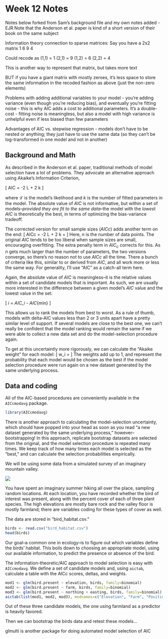 Week 12 Notes
========================================================
Notes below forked from Sam's background file and my own notes added - EJR
Note that the Anderson et al. paper is kind of a short version of their book on the same subject

Information theory connection to sparse matrices:
Say you have a 2x2 matrix
1 6
9 4

Could recode as
(1,1) = 1
(2,1) = 9
(1,2) = 6
(2,2) = 4

This is another way to represent that matrix, but takes more text

BUT if you have a giant matrix with mostly zeroes, it's less space to store the same information in the recoded fashion as above (just the non-zero elements)


Problems with adding additional variables to your model - you're adding variance (even though you're reducing bias), and eventually you're fitting noise - this is why AIC adds a cost to additional parameters.  It's a double-cost - fitting noise is meaningless, but also a model with high variance is unhelpful even if less biased than few parameters

Advantages of AIC vs. stepwise regression - models don't have to be nested or anything; they just have to use the same data (so they can't be log-transformed in one model and not in another)

Background and Math
-------------------

As described in the Anderson et al. paper, traditional methods of model selection have a lot of problems.  They advocate an alternative approach using Akaike's Information Criterion,

\[
AIC = -2 \log \mathcal L + 2 k 
\]

where $\mathcal L$ is the model's likelihood and $k$ is the number of fitted parameters in the model.  The absolute value of $AIC$ is not informative, but within a set of models--*provided they are fit to the same data*--the model with the *lowest* $AIC$ is theoretically the best, in terms of optimizing the bias-variance tradeoff.

The corrected version for small sample sizes ($AICc$) adds another term on the end:
\[
AICc = -2 \log \mathcal L + 2 k + \frac{2k(k+1)}{n - k - 1}
\]
Here, $n$ is the number of data points.  The original $AIC$ tends to be too liberal when sample sizes are small, encouraging overfitting.  The extra penalty term in $AIC_c$ corrects for this.  As $n$ gets much larger than the number of parameters, the two versions converge, so there's no reason not to use $AICc$ all the time.  There a bunch of criteria like this, similar to or derived from $AIC$, and all work more or less the same way.  For generality, I'll use "AIC" as a catch-all term here.

Again, the absolute value of $AIC$ is meaningless--it is the relative values within a set of candidate models that is important.  As such, we are usually more interested in the difference between a given model's $AIC$ value and the lowest value in the set:

\[
\Delta_i = AIC_i - AIC_{min}
\]

This allows us to rank the models from best to worst.  As a rule of thumb, models with delta-AIC values less than 2 or 3 units apart have a pretty similar level of support.  If several models are close to the best one, we can't really be confident that the model ranking would remain the same if we were able to collect a new data set and do the model-selection procedure again.  

To get at this uncertaintly more rigorously, we can calculate the "Akaike weight" for each model:
\[
w_i = \frac{\exp \left(-\Delta_i/2 \right)}{\sum_{r=1}^{R} \exp \left( -\Delta_r / 2 \right)}
\]
The weights add up to 1, and represent the probability that each model would be chosen as the best if the model selection procedure were run again on a new dataset generated by the same underlying process.

Data and coding
---------------

All of the AIC-based procedures are conveniently available in the `AICcmodavg` package.
```r
library(AICcmodavg)
```

There is another approach to calculating the model-selection uncertainty, which should have popped into your head as soon as you read "a new dataset generated by the same underlying process," however--bootstrapping!  In this approach, replicate bootstrap datasets are selected from the original, and the model selection procedure is repeated many times.  We keep track of how many times each model is selected as the "best," and can calculate the selection probabilities empirically.


We will be using some data from a simulated survey of an imaginary mountain valley.  

<img src="data_gen/landscape.png">

You have spent an imaginary summer hiking all over the place, sampling random locations.  At each location, you have recorded whether the bird of interest was present, along with the percent cover of each of three plant species.  The high elevations are mostly bare rock and the valley floor is mostly farmland; there are variables coding for these types of cover as well.

The data are stored in "bird_habitat.csv."
```r
birds <- read.csv("bird_habitat.csv")
head(birds)
```

Our goal--a common one in ecology--is to figure out which variables define the birds' habitat.  This boils down to choosing an appropriate model, using our available information, to predict the presence or absence of the bird.

The information-theoretic/AIC approach to model selection is easy with `AICcmodavg`.  We define a set of candidate models and, using `aictab`, calculate a table with the AICc scores, deltas, and weights.

```r
mod1 <- glm(bird.present ~ elevation, birds, family=binomial)
mod2 <- glm(bird.present ~ farm, birds, family=binomial)
mod3 <- glm(bird.present ~ northing + easting, birds, family=binomial)
aictab(list(mod1, mod2, mod3), modnames=c("Elevation", "Farm", "Position"))
```

Out of these three candidate models, the one using farmland as a predictor is heavily favored.

Then we can bootstrap the birds data and retest these models...

glmulti is another package for doing automated model selection of AIC
